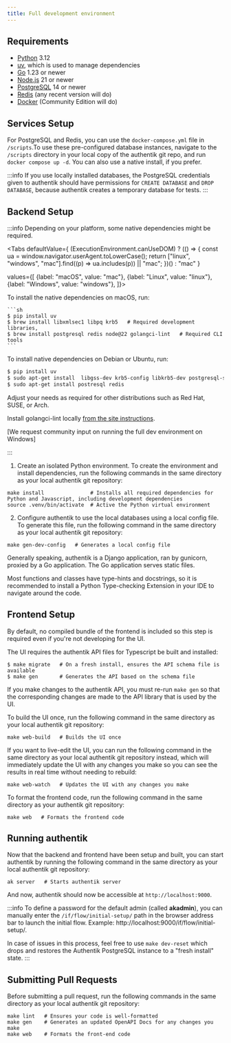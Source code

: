 ```yaml
---
title: Full development environment
---
```



## Requirements

- [Python](https://www.python.org/) 3.12
- [uv](https://docs.astral.sh/uv/getting-started/installation/), which is used to manage dependencies
- [Go](https://go.dev/) 1.23 or newer
- [Node.js](https://nodejs.org/en) 21 or newer
- [PostgreSQL](https://www.postgresql.org/) 14 or newer
- [Redis](https://redis.io/) (any recent version will do)
- [Docker](https://www.docker.com/) (Community Edition will do)

## Services Setup

For PostgreSQL and Redis, you can use the `docker-compose.yml` file in `/scripts`.To use these pre-configured database instances, navigate to the `/scripts` directory in your local copy of the authentik git repo, and run `docker compose up -d`.
You can also use a native install, if you prefer.

:::info
If you use locally installed databases, the PostgreSQL credentials given to authentik should have permissions for `CREATE DATABASE` and `DROP DATABASE`, because authentik creates a temporary database for tests.
:::

## Backend Setup

:::info
Depending on your platform, some native dependencies might be required.

<Tabs
defaultValue={ (ExecutionEnvironment.canUseDOM) ? (() => {
const ua = window.navigator.userAgent.toLowerCase();
return ["linux", "windows", "mac"].find((p) => ua.includes(p)) || "mac";
})() : "mac" }

values={[
{label: "macOS", value: "mac"},
{label: "Linux", value: "linux"},
{label: "Windows", value: "windows"},
]}>

  <TabItem value="mac">
    To install the native dependencies on macOS, run:

    ```sh
    $ pip install uv
    $ brew install libxmlsec1 libpq krb5   # Required development libraries,
    $ brew install postgresql redis node@22 golangci-lint   # Required CLI tools
    ```

</TabItem>

<TabItem value="linux">
To install native dependencies on Debian or Ubuntu, run:

```sh
$ pip install uv
$ sudo apt-get install  libgss-dev krb5-config libkrb5-dev postgresql-server-dev-all
$ sudo apt-get install postresql redis
```

Adjust your needs as required for other distributions such as Red Hat, SUSE, or Arch.

Install golangci-lint locally [from the site
instructions](https://golangci-lint.run/welcome/install/#other-ci).

  </TabItem>

<TabItem value="windows">
    [We request community input on running the full dev environment on Windows]
</TabItem>

</Tabs>

:::

1. Create an isolated Python environment. To create the environment and install dependencies, run the following commands in the same directory as your local authentik git repository:

```shell
make install               # Installs all required dependencies for Python and Javascript, including development dependencies
source .venv/bin/activate  # Active the Python virtual environment
```

2. Configure authentik to use the local databases using a local config file. To generate this file, run the following command in the same directory as your local authentik git repository:

```shell
make gen-dev-config   # Generates a local config file
```

Generally speaking, authentik is a Django application, ran by gunicorn, proxied by a Go application. The Go application serves static files.

Most functions and classes have type-hints and docstrings, so it is recommended to install a Python Type-checking Extension in your IDE to navigate around the code.

## Frontend Setup

By default, no compiled bundle of the frontend is included so this step is required even if you're not developing for the UI.

The UI requires the authentik API files for Typescript be built and installed:

```
$ make migrate   # On a fresh install, ensures the API schema file is available
$ make gen       # Generates the API based on the schema file
```

If you make changes to the authentik API, you must re-run `make gen` so that the corresponding
changes are made to the API library that is used by the UI.

To build the UI once, run the following command in the same directory as your local authentik git repository:

```shell
make web-build   # Builds the UI once
```

If you want to live-edit the UI, you can run the following command in the same directory as your local authentik git repository instead, which will immediately update the UI with any changes you make so you can see the results in real time without needing to rebuild:

```shell
make web-watch   # Updates the UI with any changes you make
```

To format the frontend code, run the following command in the same directory as your authentik git repository:

```shell
make web   # Formats the frontend code
```

## Running authentik

Now that the backend and frontend have been setup and built, you can start authentik by running the following command in the same directory as your local authentik git repository:

```shell
ak server   # Starts authentik server
```

And now, authentik should now be accessible at `http://localhost:9000`.

:::info
To define a password for the default admin (called **akadmin**), you can manually enter the `/if/flow/initial-setup/` path in the browser address bar to launch the initial flow. Example: http://localhost:9000/if/flow/initial-setup/.

In case of issues in this process, feel free to use `make dev-reset` which drops and restores the Authentik PostgreSQL instance to a "fresh install" state.
:::

## Submitting Pull Requests

Before submitting a pull request, run the following commands in the same directory as your local authentik git repository:

```shell
make lint   # Ensures your code is well-formatted
make gen    # Generates an updated OpenAPI Docs for any changes you make
make web    # Formats the front-end code
```
